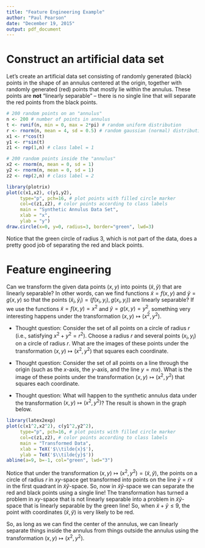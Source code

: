 ```yaml
---
title: "Feature Engineering Example"
author: "Paul Pearson"
date: "December 19, 2015"
output: pdf_document
---
```


# Construct an artificial data set

Let's create an artificial data set consisting of randomly generated (black) points in the shape of an annulus centered at the origin, together with randomly generated (red) points that mostly lie within the annulus.  These points are **not** "linearly separable" -- there is no single line that will separate the red points from the black points.

```r
# 200 random points on an "annulus"
n <- 200 # number of points in annulus
t <- runif(n, min = 0, max = 2*pi) # random uniform distribution
r <- rnorm(n, mean = 4, sd = 0.5) # random gaussian (normal) distribution
x1 <- r*cos(t)
y1 <- r*sin(t)
z1 <- rep(1,n) # class label = 1

# 200 random points inside the "annulus"
x2 <- rnorm(n, mean = 0, sd = 1)
y2 <- rnorm(n, mean = 0, sd = 1)
z2 <- rep(2,n) # class label = 2

library(plotrix)
plot(c(x1,x2), c(y1,y2), 
     type="p", pch=16, # plot points with filled circle marker
     col=c(z1,z2), # color points according to class labels
     main = "Synthetic Annulus Data Set",
     xlab = "x",
     ylab = "y")
draw.circle(x=0, y=0, radius=3, border="green", lwd=3)
```

Notice that the green circle of radius 3, which is not part of the data, does a pretty good job of separating the red and black points.

# Feature engineering

Can we transform the given data points $(x,y)$ into points $(\tilde{x},\tilde{y})$ that are linearly separable?  In other words, can we find functions $\tilde{x} = f(x,y)$ and $\tilde{y} = g(x,y)$ so that the points $(\tilde{x}_i,\tilde{y}_i) = (f(x_i,y_i), g(x_i,y_i))$ are linearly separable?  If we use the functions $\tilde{x} = f(x,y) = x^2$ and $\tilde{y} = g(x,y) = y^2$, something very interesting happens under the transformation $(x,y) \mapsto (x^2,y^2)$.  

- Thought question: Consider the set of all points on a circle of radius $r$ (i.e., satisfying $x^2 + y^2 = r^2$).  Choose a radius $r$ and several points $(x_i,y_i)$ on a circle of radius $r$.  What are the images of these points under the transformation $(x,y) \mapsto (x^2,y^2)$ that squares each coordinate.

- Thought question: Consider the set of all points on a line through the origin (such as the $x$-axis, the $y$-axis, and the line $y=mx$).  What is the image of these points under the transformation $(x,y) \mapsto (x^2,y^2)$ that squares each coordinate.

- Thought question: What will happen to the synthetic annulus data under the transformation $(x,y) \mapsto (x^2,y^2)$?  The result is shown in the graph below.

```r
library(latex2exp)
plot(c(x1^2,x2^2), c(y1^2,y2^2),      
     type="p", pch=16, # plot points with filled circle marker
     col=c(z1,z2), # color points according to class labels
     main = "Transformed Data",
     xlab = TeX('$\\tilde{x}$'),
     ylab = TeX('$\\tilde{y}$'))
abline(a=9, b=-1, col="green", lwd="3")
```

Notice that under the transformation $(x,y) \mapsto (x^2,y^2) = (\tilde{x},\tilde{y})$, the points on a circle of radius $r$ in $xy$-space get transformed into points on the line $\tilde{y} = r \tilde{x}$ in the first quadrant in $\tilde{x}\tilde{y}$-space.  So, now in $\tilde{x}\tilde{y}$-space we can separate the red and black points using a single line!  The transformation has turned a problem in $xy$-space that is not linearly separable into a problem in $\tilde{x}\tilde{y}$-space that is linearly separable by the green line!  So, when $\tilde{x} + \tilde{y} \leq 9$, the point with coordinates $(\tilde{x},\tilde{y})$ is very likely to be red.

So, as long as we can find the center of the annulus, we can linearly separate things inside the annulus from things outside the annulus using the transformation $(x,y) \mapsto (x^2,y^2)$.
